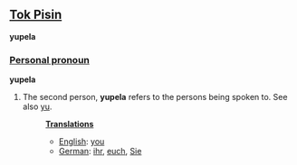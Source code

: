 ==[[Tok Pisin]]==
'''yupela'''

===[[Personal pronoun]]===
'''yupela'''

# The second person, '''yupela''' refers to the persons being spoken to. See also [[yu]].
#:'''[[Translation]]s'''
#:*[[English]]: [[you]]
#:*[[German]]: [[ihr]], [[euch]], [[Sie]]